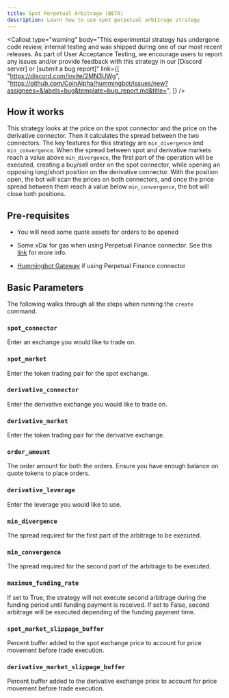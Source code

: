 ```yaml
---
title: Spot Perpetual Arbitrage (BETA)
description: Learn how to use spot perpetual arbitrage strategy
---
```




<Callout
  type="warning"
  body="This experimental strategy has undergone code review, internal testing and was shipped during one of our most recent releases. As part of User Acceptance Testing, we encourage users to report any issues and/or provide feedback with this strategy in our [Discord server] or [submit a bug report]"
  link={[
    "https://discord.com/invite/2MN3UWg",
    "https://github.com/CoinAlpha/hummingbot/issues/new?assignees=&labels=bug&template=bug_report.md&title=",
  ]}
/>

## How it works

This strategy looks at the price on the spot connector and the price on the derivative connector. Then it calculates the spread between the two connectors. The key features for this strategy are `min_divergence` and `min_convergence`.
When the spread between spot and derivative markets reach a value above `min_divergence`, the first part of the operation will be executed, creating a buy/sell order on the spot connector, while opening an opposing long/short position on the derivative connector.
With the position open, the bot will scan the prices on both connectors, and once the price spread between them reach a value below `min_convergence`, the bot will close both positions.

## Pre-requisites

- You will need some quote assets for orders to be opened

- Some xDai for gas when using Perpetual Finance connector. See this [link](https://bridge.xdaichain.com/) for more info.

- [Hummingbot Gateway](/gateway/installation/) if using Perpetual Finance connector

## Basic Parameters

The following walks through all the steps when running the `create` command.

### `spot_connector`

Enter an exchange you would like to trade on.

<Prompt
  prompt="Enter a spot connector (Exchange/AMM) "
  response=">>> binance"
/>

### `spot_market`

Enter the token trading pair for the spot exchange.

<Prompt
  prompt="Enter the token trading pair you would like  to trade on binance (e.g ETH-USDT) "
  response=">>> ETH-USDT"
/>

### `derivative_connector`

Enter the derivative exchange you would like to trade on.

<Prompt
  prompt="Enter a derivative name (Exchange/AMM) "
  response=">>> binance_perpetuals"
/>

### `derivative_market`

Enter the token trading pair for the derivative exchange.

<Prompt
  prompt="Enter the token trading pair you would like  to trade on binance_futures (e.g ETH-USDC) "
  response=">>> ETH-USDC"
/>

### `order_amount`

The order amount for both the orders. Ensure you have enough balance on quote tokens to place orders.

<Prompt prompt="What is the amount of ETH per order? " response=">>> " />

### `derivative_leverage`

Enter the leverage you would like to use.

<Prompt
  prompt="How much leverage would you like to use on the derivative exchange? (Enter 1 to indicate 1x) "
  response=">>> 1"
/>

### `min_divergence`

The spread required for the first part of the arbitrage to be executed.

<Prompt
  prompt="What is the minimum spread between the spot and derivative market price before starting an arbitrage? (Enter 1 to indicate 1%)"
  response=">>> 1"
/>

### `min_convergence`

The spread required for the second part of the arbitrage to be executed.

<Prompt
  prompt="What is the minimum spread between the spot and derivative market price before closing an existing arbitrage? (Enter 1 to indicate 1%)"
  response=">>> 0.01"
/>

### `maximum_funding_rate`

If set to True, the strategy will not execute second arbitrage during the funding period until funding payment is received. If set to False, second arbitrage will be executed depending of the funding payment time.

<Prompt
  prompt="Would you like to take advantage of the funding rate on the derivative exchange, even if min convergence is reached during funding time? (True/False)"
  response=">>> False"
/>

### `spot_market_slippage_buffer`

Percent buffer added to the spot exchange price to account for price movement before trade execution.

<Prompt
  prompt="How much buffer do you want to add to the price to account for slippage for orders on the spot market (Enter 1 for 1%)?"
  response=">>> 0.05"
/>

### `derivative_market_slippage_buffer`

Percent buffer added to the derivative exchange price to account for price movement before trade execution.

<Prompt
  prompt="How much buffer do you want to add to the price to account for slippage for orders on the derivative market (Enter 1 for 1%)?"
  response=">>> 0.05"
/>
